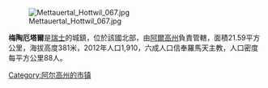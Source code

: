 [[Image:Mettauertal_Hottwil_067.jpg|right]]

'''梅陶厄塔爾'''是[[瑞士|瑞士]]的城鎮，位於該國北部，由[[阿爾高州|阿爾高州]]負責管轄，面積21.59平方公里，海拔高度381米，2012年人口1,910，六成人口信奉羅馬天主教，人口密度每平方公里88人。

{{Switzerland-geo-stub}}
[[Category:阿尔高州的市镇|Category:阿尔高州的市镇]]